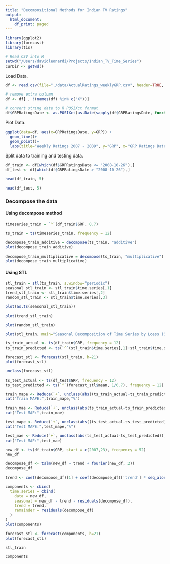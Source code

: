 ```yaml
---
title: "Decompositional Methods for Indian TV Ratings"
output:
  html_document:
    df_print: paged
---
```


```r
library(ggplot2) 
library(forecast)
library(tis)

# Read CSV into R
setwd("/Users/davidleonardi/Projects/Indian_TV_Time_Series")
curDir <- getwd()
```
Load Data. 
```r
df <- read.csv(file="./data/ActualRatings_weeklyGRP.csv", header=TRUE, sep=",", stringsAsFactors=FALSE)

# remove extra column
df <- df[ , !(names(df) %in% c("X"))]

# convert string date to R POSIXct format
df$GRPRatingsDate <- as.POSIXct(as.Date(sapply(df$GRPRatingsDate, function(x) strsplit(x, " ")[[1]][1]), "%d-%B-%Y"))
```
Plot Data.
```r
ggplot(data=df, aes(x=GRPRatingsDate, y=GRP)) +
  geom_line()+
  geom_point()+
  labs(title="Weekly Ratings 2007 - 2009", y="GRP", x="GRP Ratings Date")
```

Split data to training and testing data.

```r
df_train <- df[which(df$GRPRatingsDate <= "2008-10-26"),]
df_test <- df[which(df$GRPRatingsDate > "2008-10-26"),]

head(df_train, 5)
```

```r
head(df_test, 5)
```

### Decompose the data
#### Using decompose method

```r
timeseries_train = `^`(df_train$GRP, 0.7)

ts_train = ts(timeseries_train, frequency = 12)

decompose_train_additive = decompose(ts_train, "additive")
plot(decompose_train_additive)
```

```r
decompose_train_multiplicative = decompose(ts_train, "multiplicative")
plot(decompose_train_multiplicative)
```

#### Using STL

```r
stl_train = stl(ts_train, s.window="periodic")
seasonal_stl_train <- stl_train$time.series[,1]
trend_stl_train <- stl_train$time.series[,2]
random_stl_train <- stl_train$time.series[,3]

plot(as.ts(seasonal_stl_train))
```
```r
plot(trend_stl_train)
```

```r
plot(random_stl_train)
```

```r
plot(stl_train, main="Seasonal Decomposition of Time Series by Loess (STL)")
```

```r
ts_train_actual <- ts(df_train$GRP, frequency = 12)
ts_train_predicted <- ts(`^`(stl_train$time.series[,1]+stl_train$time.series[,2], 1/0.7), frequency = 12)
```

```r
forecast_stl <- forecast(stl_train, h=21)
plot(forecast_stl)
```
```r
unclass(forecast_stl)
```

```r
ts_test_actual <- ts(df_test$GRP, frequency = 12)
ts_test_predicted <- ts(`^`(forecast_stl$mean, 1/0.7), frequency = 12)
```

```r
train_mape <- Reduce(`+`, unclass(abs((ts_train_actual-ts_train_predicted)/ts_train_actual) * 100)) / length(ts_train_actual)
cat("Train MAPE:",train_mape,"%")
```

```r
train_mae <- Reduce(`+`, unclass(abs(ts_train_actual-ts_train_predicted))) / length(ts_train_actual)
cat("Test MAE:",train_mae)
```

```r
test_mape <- Reduce(`+`, unclass(abs((ts_test_actual-ts_test_predicted)/ts_test_actual) * 100)) / length(ts_test_actual)
cat("Test MAPE:",test_mape,"%")
```

```r
test_mae <- Reduce(`+`, unclass(abs(ts_test_actual-ts_test_predicted))) / length(ts_test_actual)
cat("Test MAE:",test_mae)
```



```r
new_df <- ts(df_train$GRP, start = c(2007,23), frequency = 52)
new_df
```

```r
decompose_df <- tslm(new_df ~ trend + fourier(new_df, 2))
decompose_df
```

```r
trend <- coef(decompose_df)[1] + coef(decompose_df)['trend'] * seq_along(new_df)

components <- cbind(
  time.series = cbind(
    data = new_df,
    seasonal = new_df - trend - residuals(decompose_df),
    trend = trend,
    remainder = residuals(decompose_df)
  )
)
plot(components)
```

```r
forecast_stl <- forecast(components, h=21)
plot(forecast_stl)
```
```r
stl_train
```

```r
components
```